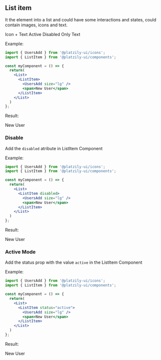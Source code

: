 
## List item

It the element into a list and could have some interactions and states, could contain images, icons and text.

<div style={{ display: 'grid', gridTemplateColumns: 'auto auto auto auto auto', justifyContent: 'center' }}>
  <ListItemComponent>
    <Dashboard size="lg" />
    <span>Icon + Text</span>
  </ListItemComponent>

  <ListItemComponent status="active">
    <Dashboard size="lg" />
    <span>Active</span>
  </ListItemComponent>

  <ListItemComponent disabled>
    <Close size="lg" />
    <span>Disabled</span>
  </ListItemComponent>

  <ListItemComponent>
    <span>Only Text</span>
  </ListItemComponent>

  <ListItemComponent>
    <Edit size="lg" />
  </ListItemComponent>
</div>


Example:

```jsx
import { UsersAdd } from '@platzily-ui/icons';
import { ListItem } from '@platzily-ui/components';

const myComponent = () => {
  return(
    <List>
      <ListItem>
        <UsersAdd size="lg" />
        <span>New User</span>
      </ListItem>
    </List>
  )
};
```

Result:

<div style={{ display: 'flex', justifyContent: 'center'}}>
  <ListItemComponent>
    <UsersAdd size="lg" />
    <span>New User</span>
  </ListItemComponent>
</div>

### Disable

Add the `disabled` atribute in ListItem Component

Example:

```jsx
import { UsersAdd } from '@platzily-ui/icons';
import { ListItem } from '@platzily-ui/components';

const myComponent = () => {
  return(
    <List>
      <ListItem disabled>
        <UsersAdd size="lg" />
        <span>New User</span>
      </ListItem>
    </List>
  )
};
```

Result:

<div style={{ display: 'flex', justifyContent: 'center'}}>
  <ListItemComponent disabled>
    <UsersAdd size="lg" />
    <span>New User</span>
  </ListItemComponent>
</div>

### Active Mode

Add the status prop with the value `active` in the ListItem Component

Example:

```jsx
import { UsersAdd } from '@platzily-ui/icons';
import { ListItem } from '@platzily-ui/components';

const myComponent = () => {
  return(
    <List>
      <ListItem status="active">
        <UsersAdd size="lg" />
        <span>New User</span>
      </ListItem>
    </List>
  )
};
```
Result:

<div style={{ display: 'flex', justifyContent: 'center'}}>
  <ListItemComponent status="active">
    <UsersAdd size="lg" />
    <span>New User</span>
  </ListItemComponent>
</div>

